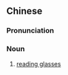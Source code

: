 {{also|老花镜}}
==Chinese==
{{zh-forms|s=老花镜|type=21}}

===Pronunciation===
{{zh-pron
|m=lǎohuājìng
|c=lou5 faa1 geng3
|mn=lāu-hoe-kiàⁿ
|cat=n
}}

===Noun===
{{zh-noun}}

# [[reading glasses]] {{gloss|for sufferers of presbyopia}}